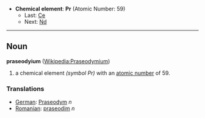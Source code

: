 *'''Chemical element''': '''Pr''' (Atomic Number: 59)
**Last: [[Cerium|Ce]]
**Next: [[Neodymium|Nd]]
----
== Noun ==
'''praseodyium''' ([[en:Praseodymium|Wikipedia:Praseodymium]])

# a chemical element ''(symbol Pr)'' with an [[atomic number]] of 59.

===Translations===
*[[German]]: [[Praseodym]] ''n''
*[[Romanian]]: [[praseodim]] ''n''